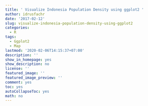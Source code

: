 ```yaml
---
title: ' Visualize Indonesia Population Density using ggplot2 '
author: idrusfachr
date: '2017-02-12'
slug: visualize-indonesia-population-density-using-ggplot2
categories:
  - R
tags:
  - Ggplot2
  - Map
lastmod: '2020-02-06T14:15:37+07:00'
description: ''
show_in_homepage: yes
show_description: no
license: ''
featured_image: ''
featured_image_preview: ''
comment: yes
toc: yes
autoCollapseToc: yes
math: no
---
```


<!--more-->
